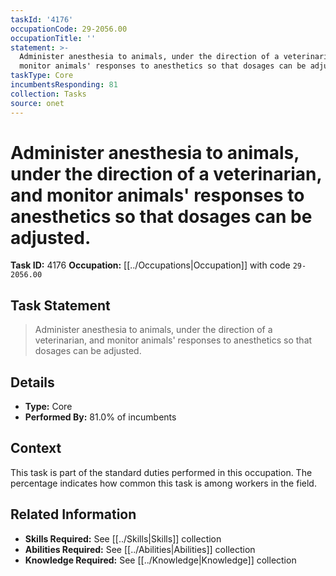 ```yaml
---
taskId: '4176'
occupationCode: 29-2056.00
occupationTitle: ''
statement: >-
  Administer anesthesia to animals, under the direction of a veterinarian, and
  monitor animals' responses to anesthetics so that dosages can be adjusted.
taskType: Core
incumbentsResponding: 81
collection: Tasks
source: onet
---
```

# Administer anesthesia to animals, under the direction of a veterinarian, and monitor animals' responses to anesthetics so that dosages can be adjusted.

**Task ID:** 4176
**Occupation:** [[../Occupations|Occupation]] with code `29-2056.00`

## Task Statement

> Administer anesthesia to animals, under the direction of a veterinarian, and monitor animals' responses to anesthetics so that dosages can be adjusted.

## Details

- **Type:** Core
- **Performed By:** 81.0% of incumbents

## Context

This task is part of the standard duties performed in this occupation. The percentage indicates how common this task is among workers in the field.

## Related Information

- **Skills Required:** See [[../Skills|Skills]] collection
- **Abilities Required:** See [[../Abilities|Abilities]] collection
- **Knowledge Required:** See [[../Knowledge|Knowledge]] collection
